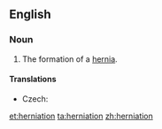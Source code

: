 ==English==

===Noun===
{{en-noun|-}}

# The formation of a [[hernia]].

====Translations====
{{trans-top|formation of a hernia}}
* Czech: {{t|cs|herniace|f}}
{{trans-mid}}
{{trans-bottom}}

[[et:herniation]]
[[ta:herniation]]
[[zh:herniation]]